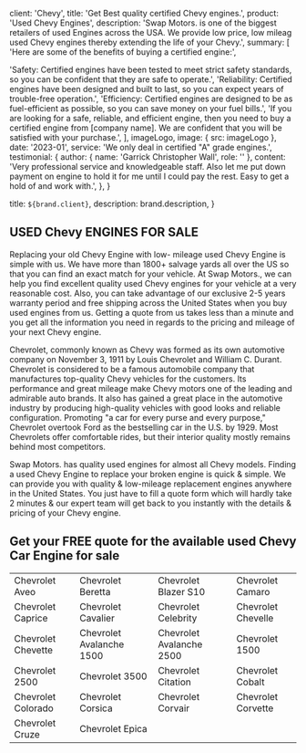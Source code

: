 
  client: 'Chevy',
  title: 'Get Best quality certified Chevy engines.',
  product: 'Used Chevy Engines',
  description:
    'Swap Motors. is one of the biggest retailers of used Engines across the USA. We provide low price, low mileag used Chevy engines thereby extending the life of your Chevy.',
  summary: [
    'Here are some of the benefits of buying a certified engine:',

'Safety: Certified engines have been tested to meet strict safety standards, so you can be confident that they are safe to operate.',
'Reliability: Certified engines have been designed and built to last, so you can expect years of trouble-free operation.',
'Efficiency: Certified engines are designed to be as fuel-efficient as possible, so you can save money on your fuel bills.',
'If you are looking for a safe, reliable, and efficient engine, then you need to buy a certified engine from [company name]. We are confident that you will be satisfied with your purchase.',
],
imageLogo,
image: { src: imageLogo },
date: '2023-01',
service: 'We only deal in certified "A" grade engines.',
testimonial: {
author: { name: 'Garrick Christopher Wall', role: '' },
content:
'Very professional service and knowledgeable staff. Also let me put down payment on engine to hold it for me until I could pay the rest. Easy to get a hold of and work with.',
},
}

  title: `${brand.client}`,
  description: brand.description,
}

## USED Chevy ENGINES FOR SALE

Replacing your old Chevy Engine with low- mileage used Chevy Engine is simple with us. We have more than 1800+ salvage yards all over the US so that you can find an exact match for your vehicle. At Swap Motors., we can help you find excellent quality used Chevy engines for your vehicle at a very reasonable cost. Also, you can take advantage of our exclusive 2-5 years warranty period and free shipping across the United States when you buy used engines from us. Getting a quote from us takes less than a minute and you get all the information you need in regards to the pricing and mileage of your next Chevy engine.

Chevrolet, commonly known as Chevy was formed as its own automotive company on November 3, 1911 by Louis Chevrolet and William C. Durant. Chevrolet is considered to be a famous automobile company that manufactures top-quality Chevy vehicles for the customers. Its performance and great mileage make Chevy motors one of the leading and admirable auto brands. It also has gained a great place in the automotive industry by producing high-quality vehicles with good looks and reliable configuration. Promoting "a car for every purse and every purpose," Chevrolet overtook Ford as the bestselling car in the U.S. by 1929. Most Chevrolets offer comfortable rides, but their interior quality mostly remains behind most competitors.

Swap Motors. has quality used engines for almost all Chevy models. Finding a used Chevy Engine to replace your broken engine is quick & simple. We can provide you with quality & low-mileage replacement engines anywhere in the United States. You just have to fill a quote form which will hardly take 2 minutes & our expert team will get back to you instantly with the details & pricing of your Chevy engine.

## Get your FREE quote for the available used Chevy Car Engine for sale

|                    |                          |                          |                    |
| ------------------ | ------------------------ | ------------------------ | ------------------ |
| Chevrolet Aveo     | Chevrolet Beretta        | Chevrolet Blazer S10     | Chevrolet Camaro   |
| Chevrolet Caprice  | Chevrolet Cavalier       | Chevrolet Celebrity      | Chevrolet Chevelle |
| Chevrolet Chevette | Chevrolet Avalanche 1500 | Chevrolet Avalanche 2500 | Chevrolet 1500     |
| Chevrolet 2500     | Chevrolet 3500           | Chevrolet Citation       | Chevrolet Cobalt   |
| Chevrolet Colorado | Chevrolet Corsica        | Chevrolet Corvair        | Chevrolet Corvette |
| Chevrolet Cruze    | Chevrolet Epica          |                          |                    |
